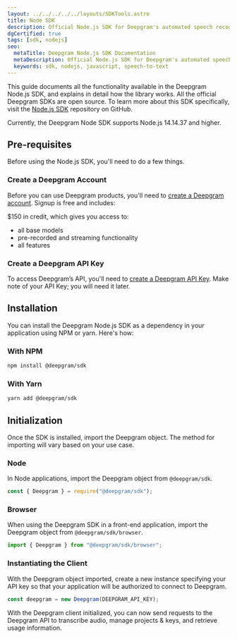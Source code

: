 ---
layout: ../../../../../layouts/SDKTools.astro
title: Node SDK
description: Official Node.js SDK for Deepgram's automated speech recognition APIs.
dgCertified: true
tags: [sdk, nodejs]
seo:
  metaTitle: Deepgram Node.js SDK Documentation
  metaDescription: Official Node.js SDK for Deepgram's automated speech recognition APIs.
  keywords: sdk, nodejs, javascript, speech-to-text
---

This guide documents all the functionality available in the Deepgram
Node.js SDK, and explains in detail how the library works. All the official
Deepgram SDKs are open source. To learn more about this SDK specifically, visit
the [Node.js SDK](https://github.com/deepgram/node-sdk) repository on GitHub.

<Panel type="info" title="Important Note">

Currently, the Deepgram Node SDK supports Node.js 14.14.37 and higher.

</Panel>

## Pre-requisites

Before using the Node.js SDK, you'll need to do a few things.

### Create a Deepgram Account

Before you can use Deepgram products, you'll need to
[create a Deepgram account](https://console.deepgram.com/signup?jump=keys). Signup is
free and includes:

$150 in credit, which gives you access to:
  - all base models
  - pre-recorded and streaming functionality
  - all features

### Create a Deepgram API Key

To access Deepgram’s API, you'll need to
[create a Deepgram API Key](/documentation/getting-started/authentication/#create-an-api-key).
Make note of your API Key; you will need it later.

## Installation

You can install the Deepgram Node.js SDK as a dependency in your application
using NPM or yarn. Here's how:

### With NPM

```bash
npm install @deepgram/sdk
```

### With Yarn

```bash
yarn add @deepgram/sdk
```

## Initialization

Once the SDK is installed, import the Deepgram object. The method for importing
will vary based on your use case.

### Node

In Node applications, import the Deepgram object from `@deepgram/sdk`.

```js
const { Deepgram } = require("@deepgram/sdk");
```

### Browser

When using the Deepgram SDK in a front-end application, import the Deepgram
object from `@deepgram/sdk/browser`.

```js
import { Deepgram } from "@deepgram/sdk/browser";
```

### Instantiating the Client

With the Deepgram object imported, create a new instance specifying your API
key so that your application will be authorized to connect to Deepgram.

```js
const deepgram = new Deepgram(DEEPGRAM_API_KEY);
```

With the Deepgram client initialized, you can now send requests to the Deepgram
API to transcribe audio, manage projects & keys, and retrieve usage information.
